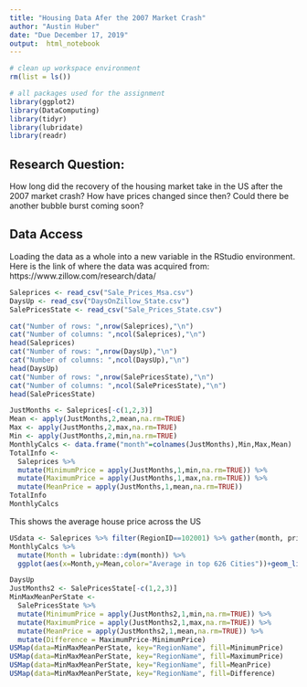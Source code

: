 ```yaml
---
title: "Housing Data Afer the 2007 Market Crash"
author: "Austin Huber"
date: "Due December 17, 2019"
output:  html_notebook
---
```


```r
# clean up workspace environment
rm(list = ls())

# all packages used for the assignment
library(ggplot2)
library(DataComputing)
library(tidyr)
library(lubridate)
library(readr)
```


## Research Question:

How long did the recovery of the housing market take in the US after the 2007 market crash? How have prices changed since then? Could there be another bubble burst coming soon?


## Data Access

Loading the data as a whole into a new variable in the RStudio environment. Here is the link of where the data was acquired from: https://www.zillow.com/research/data/
```r
Saleprices <- read_csv("Sale_Prices_Msa.csv")
DaysUp <- read_csv("DaysOnZillow_State.csv")
SalePricesState <- read_csv("Sale_Prices_State.csv")
```
```r
cat("Number of rows: ",nrow(Saleprices),"\n")
cat("Number of columns: ",ncol(Saleprices),"\n")
head(Saleprices)
cat("Number of rows: ",nrow(DaysUp),"\n")
cat("Number of columns: ",ncol(DaysUp),"\n")
head(DaysUp)
cat("Number of rows: ",nrow(SalePricesState),"\n")
cat("Number of columns: ",ncol(SalePricesState),"\n")
head(SalePricesState)
```

```r
JustMonths <- Saleprices[-c(1,2,3)]
Mean <- apply(JustMonths,2,mean,na.rm=TRUE)
Max <- apply(JustMonths,2,max,na.rm=TRUE)
Min <- apply(JustMonths,2,min,na.rm=TRUE)
MonthlyCalcs <- data.frame("month"=colnames(JustMonths),Min,Max,Mean)
TotalInfo <- 
  Saleprices %>%
  mutate(MinimumPrice = apply(JustMonths,1,min,na.rm=TRUE)) %>%
  mutate(MaximumPrice = apply(JustMonths,1,max,na.rm=TRUE)) %>%
  mutate(MeanPrice = apply(JustMonths,1,mean,na.rm=TRUE))
TotalInfo
MonthlyCalcs
```


This shows the average house price across the US 

```r
USdata <- Saleprices %>% filter(RegionID==102001) %>% gather(month, price, -RegionID, -RegionName, -SizeRank) %>% mutate(Month = lubridate::dym(month))
MonthlyCalcs %>%
  mutate(Month = lubridate::dym(month)) %>%
  ggplot(aes(x=Month,y=Mean,color="Average in top 626 Cities"))+geom_line(size=1)+geom_line(mapping=aes(y=price,color="Average in all of the US"),data=USdata,size=1)+ggtitle("Average Price of Houses in the US")+xlab("Years")+ylab("Price (in dollars)")
```


```r
DaysUp
JustMonths2 <- SalePricesState[-c(1,2,3)]
MinMaxMeanPerState <- 
  SalePricesState %>%
  mutate(MinimumPrice = apply(JustMonths2,1,min,na.rm=TRUE)) %>%
  mutate(MaximumPrice = apply(JustMonths2,1,max,na.rm=TRUE)) %>%
  mutate(MeanPrice = apply(JustMonths2,1,mean,na.rm=TRUE)) %>%
  mutate(Difference = MaximumPrice-MinimumPrice)
USMap(data=MinMaxMeanPerState, key="RegionName", fill=MinimumPrice)
USMap(data=MinMaxMeanPerState, key="RegionName", fill=MaximumPrice)
USMap(data=MinMaxMeanPerState, key="RegionName", fill=MeanPrice)
USMap(data=MinMaxMeanPerState, key="RegionName", fill=Difference)


```








